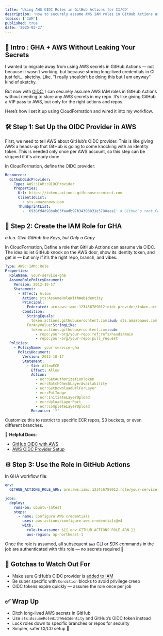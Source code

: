 ```yaml
---
title: 'Using AWS OIDC Roles in GitHub Actions for CI/CD'
description: 'How to securely assume AWS IAM roles in GitHub Actions using OpenID Connect (OIDC).'
topics: ['IAM']
published: true
date: '2025-03-27'
---
```


## 🤝 Intro : GHA + AWS Without Leaking Your Secrets

I wanted to migrate away from using AWS secrets in GitHub Actions — not because it wasn’t working, but because storing long-lived credentials in CI just felt… sketchy. Like, “I really shouldn’t be doing this but I am anyway” kind of sketchy.

But now with [OIDC](https://docs.aws.amazon.com/IAM/latest/UserGuide/id_roles_providers_create_oidc.html), I can securely assume AWS IAM roles in GitHub Actions without needing to store any AWS secrets in my repo. It’s like giving GitHub a VIP pass to AWS, but only for the right actions and repos.

Here’s how I set it up using CloudFormation and wired it into my workflow.

## 🛠️ Step 1: Set Up the OIDC Provider in AWS

First, we need to tell AWS about GitHub’s OIDC provider. This is like giving AWS a heads-up that GitHub is going to come knocking with an identity token.
This is needed only once per AWS account, so this step can be skipped if it's already done.

In CloudFormation, define the OIDC provider:

```yaml
Resources:
  GithubOidcProvider:
    Type: AWS::IAM::OIDCProvider
    Properties:
      Url: https://token.actions.githubusercontent.com
      ClientIdList:
        - sts.amazonaws.com
      ThumbprintList:
        - '6938fd4d98bab03faadb97b34396831e3780aea1' # GitHub’s root CA thumbprint
```

## 🔐 Step 2: Create the IAM Role for GHA

_a.k.a. Give GitHub the Keys, but Only a Copy_

In CloudFormation, Define a role that GitHub Actions can assume via OIDC.
The idea is: let GitHub knock on the AWS door, show its identity token, and get in — but only if it’s the right repo, branch, and vibes.

```yaml
Type: AWS::IAM::Role
Properties:
  RoleName: your-service-gha
  AssumeRolePolicyDocument:
    Version: 2012-10-17
    Statement:
      - Effect: Allow
        Action: sts:AssumeRoleWithWebIdentity
        Principal:
          Federated: arn:aws:iam::123456789012:oidc-provider/token.actions.githubusercontent.com
        Condition:
          StringEquals:
            token.actions.githubusercontent.com:aud: sts.amazonaws.com
          ForAnyValue:StringLike:
            token.actions.githubusercontent.com:sub:
              - repo:your-org/your-repo:ref:refs/heads/main
              - repo:your-org/your-repo:pull_request
  Policies:
    - PolicyName: your-service-gha
      PolicyDocument:
        Version: 2012-10-17
        Statement:
          - Sid: AllowECR
            Effect: Allow
            Action:
              - ecr:GetAuthorizationToken
              - ecr:BatchCheckLayerAvailability
              - ecr:GetDownloadUrlForLayer
              - ecr:PutImage
              - ecr:InitiateLayerUpload
              - ecr:UploadLayerPart
              - ecr:CompleteLayerUpload
            Resource: '*'
```

Customize this to restrict to specific ECR repos, S3 buckets, or even different branches.

📘 **Helpful Docs**:

- [GitHub OIDC with AWS](https://docs.github.com/en/actions/deployment/security-hardening-your-deployments/about-security-hardening-with-openid-connect)
- [AWS OIDC Provider Setup](https://docs.aws.amazon.com/IAM/latest/UserGuide/id_roles_providers_create_oidc.html)

## ⚙️ Step 3: Use the Role in GitHub Actions

In GHA workflow file:

```yaml
env:
  GITHUB_ACTIONS_ROLE_ARN: arn:aws:iam::123456789012:role/your-service-gha

jobs:
  deploy:
    runs-on: ubuntu-latest
    steps:
      - name: Configure AWS credentials
        uses: aws-actions/configure-aws-credentials@v4
        with:
          role-to-assume: ${{ env.GITHUB_ACTIONS_ROLE_ARN }}
          aws-region: ap-northeast-1
```

Once the role is assumed, all subsequent `aws` CLI or SDK commands in the job are authenticated with this role — no secrets required 🎉

## 🧠 Gotchas to Watch Out For

- Make sure GitHub’s OIDC provider is [added to IAM](https://docs.aws.amazon.com/IAM/latest/UserGuide/id_roles_providers_create_oidc.html)
- Be super specific with `Condition` blocks to avoid privilege creep
- OIDC tokens expire quickly — assume the role once per job

## ✅ Wrap Up

- Ditch long-lived AWS secrets in GitHub
- Use `sts:AssumeRoleWithWebIdentity` and GitHub’s OIDC token instead
- Lock roles down to specific branches or repos for security
- Simpler, safer CI/CD setup 💪
